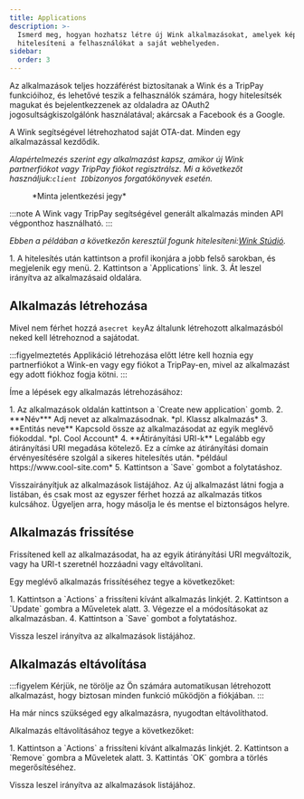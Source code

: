 ```yaml
---
title: Applications
description: >-
  Ismerd meg, hogyan hozhatsz létre új Wink alkalmazásokat, amelyek képesek
  hitelesíteni a felhasználókat a saját webhelyeden.
sidebar:
  order: 3
---
```


Az alkalmazások teljes hozzáférést biztosítanak a Wink és a TripPay funkcióihoz, és lehetővé teszik a felhasználók számára, hogy hitelesítsék magukat és bejelentkezzenek az oldaladra az OAuth2 jogosultságkiszolgálónk használatával; akárcsak a Facebook és a Google.

A Wink segítségével létrehozhatod saját OTA-dat. Minden egy alkalmazással kezdődik.

*Alapértelmezés szerint egy alkalmazást kapsz, amikor új Wink partnerfiókot vagy TripPay fiókot regisztrálsz. Mi a következőt használjuk:`client ID`bizonyos forgatókönyvek esetén.*

<figure>
  <CloudinaryImage width="350" height="215" resize="scale" quality="best" alt="Mintaalkalmazás" src="academy/application" errorImage="noimage_opaque_nyrtl0.png" />

  <figcaption>*Minta jelentkezési jegy*</figcaption>
</figure>


:::note
A Wink vagy TripPay segítségével generált alkalmazás minden API végponthoz használható.
:::

*Ebben a példában a következőn keresztül fogunk hitelesíteni:[Wink Stúdió](https://studio.wink.travel).*

<Steps>
  1. A hitelesítés után kattintson a profil ikonjára a jobb felső sarokban, és megjelenik egy menü.
  2. Kattintson a `Applications` link.
  3. Át leszel irányítva az alkalmazásaid oldalára.
</Steps>


## Alkalmazás létrehozása

Mivel nem férhet hozzá a`secret key`Az általunk létrehozott alkalmazásból neked kell létrehoznod a sajátodat.

:::figyelmeztetés
Applikáció létrehozása előtt létre kell hoznia egy partnerfiókot a Wink-en vagy egy fiókot a TripPay-en, mivel az alkalmazást egy adott fiókhoz fogja kötni.
:::

Íme a lépések egy alkalmazás létrehozásához:

<Steps>
  1. Az alkalmazások oldalán kattintson a `Create new application` gomb.
  2. ***Név*** Adj nevet az alkalmazásodnak. *pl. Klassz alkalmazás*
  3. **Entitás neve** Kapcsold össze az alkalmazásodat az egyik meglévő fiókoddal. *pl. Cool Account*
  4. **Átirányítási URI-k** Legalább egy átirányítási URI megadása kötelező. Ez a címke az átirányítási domain érvényesítésére szolgál a sikeres hitelesítés után. *például https://www.cool-site.com*
  5. Kattintson a `Save` gombot a folytatáshoz.
</Steps>


Visszairányítjuk az alkalmazások listájához. Az új alkalmazást látni fogja a listában, és csak most az egyszer férhet hozzá az alkalmazás titkos kulcsához. Ügyeljen arra, hogy másolja le és mentse el biztonságos helyre.

## Alkalmazás frissítése

Frissítened kell az alkalmazásodat, ha az egyik átirányítási URI megváltozik, vagy ha URI-t szeretnél hozzáadni vagy eltávolítani.

Egy meglévő alkalmazás frissítéséhez tegye a következőket:

<Steps>
  1. Kattintson a `Actions` a frissíteni kívánt alkalmazás linkjét.
  2. Kattintson a `Update` gombra a Műveletek alatt.
  3. Végezze el a módosításokat az alkalmazásban.
  4. Kattintson a `Save` gombot a folytatáshoz.
</Steps>


Vissza leszel irányítva az alkalmazások listájához.

## Alkalmazás eltávolítása

:::figyelem
Kérjük, ne törölje az Ön számára automatikusan létrehozott alkalmazást, hogy biztosan minden funkció működjön a fiókjában.
:::

Ha már nincs szükséged egy alkalmazásra, nyugodtan eltávolíthatod.

Alkalmazás eltávolításához tegye a következőket:

<Steps>
  1. Kattintson a `Actions` a frissíteni kívánt alkalmazás linkjét.
  2. Kattintson a `Remove` gombra a Műveletek alatt.
  3. Kattintás `OK` gombra a törlés megerősítéséhez.
</Steps>


Vissza leszel irányítva az alkalmazások listájához.

